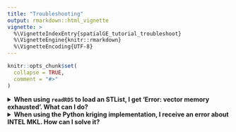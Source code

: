 ```yaml
---
title: "Troubleshooting"
output: rmarkdown::html_vignette
vignette: >
  %\VignetteIndexEntry{spatialGE_tutorial_troubleshoot}
  %\VignetteEngine{knitr::rmarkdown}
  %\VignetteEncoding{UTF-8}
---
```


```r
knitr::opts_chunk$set(
  collapse = TRUE,
  comment = "#>"
)
```

<details>
  <summary>**When using `readRDS` to load an STList, I get 'Error: vector memory exhausted'. What can I do?**</summary>
This error results from R's default memoery limits. Provided your computer has 
enough memory to hold an STList in memory, this error message can be overridden by
typing in a Terminal (Mac OS):
```
echo 'R_MAX_VSIZE=100Gb' >> ~/.Renviron
```
Then, close and re-open R and try to load the STList again.
</details>


<details>
  <summary>**When using the Python kriging implementation, I receive an error about INTEL MKL. How can I solve it?**</summary>
Assuming an Anaconda environment is already set up (`r-reticulate`), the issue might
be solved by typing in a Terminal (Mac OS):
```
conda activate r-reticulate
conda install -c intel mkl
```
Then, close and re-open R before running Python kriging again.
</details>
